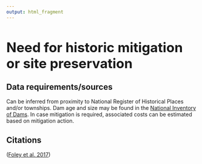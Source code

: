 ```yaml
---
output: html_fragment
---
```


<style type="text/css">
  h1{
  font-size: 2.5em;
}
</style>

# Need for historic mitigation or site preservation  

## Data requirements/sources
Can be inferred from proximity to National Register of Historical Places and/or townships. 
Dam age and size may be found in the [National Inventory of Dams](https://nid.sec.usace.army.mil/#/){target="_blank"}. 
In case mitigation is required, associated costs can be estimated based on mitigation action.  
  
## Citations
([Foley et al. 2017](https://www.fs.usda.gov/research/treesearch/55282){target="_blank"})